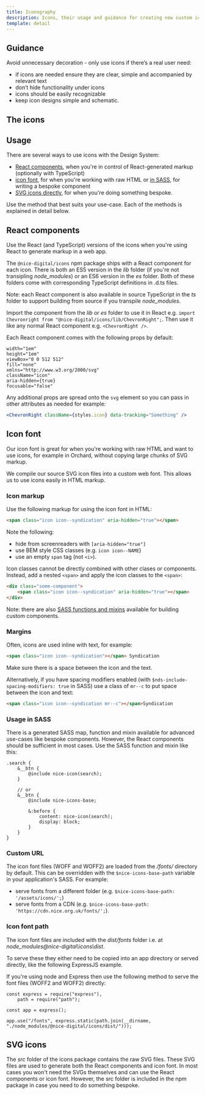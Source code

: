 ```yaml
---
title: Iconography
description: Icons, their usage and guidance for creating new custom icons
template: detail
---
```



## Guidance

Avoid unnecessary decoration - only use icons if there’s a real user need:

- if icons are needed ensure they are clear, simple and accompanied by relevant text
- don’t hide functionality under icons
- icons should be easily recognizable
- keep icon designs simple and schematic.

## The icons

<IconList />

## Usage

There are several ways to use icons with the Design System:

- [React components](#react-components), when you're in control of React-generated markup (optionally with TypeScript)
- [icon font](#icon-font), for when you're working with raw HTML or [in SASS](#sass), for writing a bespoke component
- [SVG icons directly](#svg-icons), for when you're doing something bespoke.

Use the method that best suits your use-case. Each of the methods is explained in detail below.

## React components

Use the React (and TypeScript) versions of the icons when you're using React to generate markup in a web app.

The `@nice-digital/icons` npm package ships with a React component for each icon. There is both an ES5 version in the _lib_ folder (if you're not transipling _node_modules_) or an ES6 version in the _es_ folder. Both of these folders come with corresponding TypeScript definitions in .d.ts files.

Note: each React component is also available in source TypeScript in the _ts_ folder to support building from source if you transpile _node_modules_.

Import the component from the _lib_ or _es_ folder to use it in React e.g. `import Chevronright from "@nice-digital/icons/lib/ChevronRight";`. Then use it like any normal React component e.g. `<ChevronRight />`.

Each React component comes with the following props by default:

```
width="1em"
height="1em"
viewBox="0 0 512 512"
fill="none"
xmlns="http://www.w3.org/2000/svg"
className="icon"
aria-hidden={true}
focusable="false"
```

Any additional props are spread onto the `svg` element so you can pass in other attributes as needed for example:

```jsx
<ChevronRight className={styles.icon} data-tracking="Something" />
```

## Icon font

Our icon font is great for when you're working with raw HTML and want to use icons, for example in Orchard, without copying large chunks of SVG markup.

We compile our source SVG icon files into a custom web font. This allows us to use icons easily in HTML markup.

### Icon markup

Use the following markup for using the icon font in HTML:

```html
<span class="icon icon--syndication" aria-hidden="true"></span>
```

Note the following:

- hide from screenreaders with `[aria-hidden="true"]`
- use BEM style CSS classes (e.g. `icon icon--NAME`)
- use an empty `span` tag (not `<i>`).

Icon classes cannot be directly combined with other clases or components. Instead, add a nested `<span>` and apply the icon classes to the `<span>`:

```html
<div class="some-component">
	<span class="icon icon--syndication" aria-hidden="true"></span>
</div>
```

Note: there are also [SASS functions and mixins](#usage-in-sass) available for building custom components.

### Margins

Often, icons are used inline with text, for example:

```html
<span class="icon icon--syndication"></span> Syndication
```

Make sure there is a space between the icon and the text.

Alternatively, if you have spacing modifiers enabled (with `$nds-include-spacing-modifiers: true` in SASS) use a class of `mr--c` to put space between the icon and text:

```html
<span class="icon icon--syndication mr--c"></span>Syndication
```

### Usage in SASS

There is a generated SASS map, function and mixin available for advanced use-cases like bespoke components. However, the React components should be sufficient in most cases. Use the SASS function and mixin like this:

```
.search {
    &__btn {
        @include nice-icon(search);
    }

    // or
    &__btn {
        @include nice-icons-base;

        &:before {
            content: nice-icon(search);
            display: block;
        }
    }
}
```

### Custom URL

The icon font files (WOFF and WOFF2) are loaded from the _/fonts/_ directory by default. This can be overridden with the `$nice-icons-base-path` variable in your application's SASS. For example:

- serve fonts from a different folder (e.g. `$nice-icons-base-path: '/assets/icons/';`)
- serve fonts from a CDN (e.g. `$nice-icons-base-path: 'https://cdn.nice.org.uk/fonts/';`).

### Icon font path

The icon font files are included with the _dist/fonts_ folder i.e. at _node_modules\@nice-digital\icons\dist_.

To serve these they either need to be copied into an app directory or served directly, like the following ExpressJS example.

If you're using node and Express then use the following method to serve the font files (WOFF2 and WOFF2) directly:

```
const express = require("express"),
    path = require("path");

const app = express();

app.use("/fonts", express.static(path.join(__dirname, "./node_modules/@nice-digital/icons/dist/")));
```

## SVG icons

The _src_ folder of the icons package contains the raw SVG files. These SVG files are used to generate both the React components and icon font. In most cases you won't need the SVGs themselves and can use the React components or icon font. However, the src folder is included in the npm package in case you need to do something bespoke.

